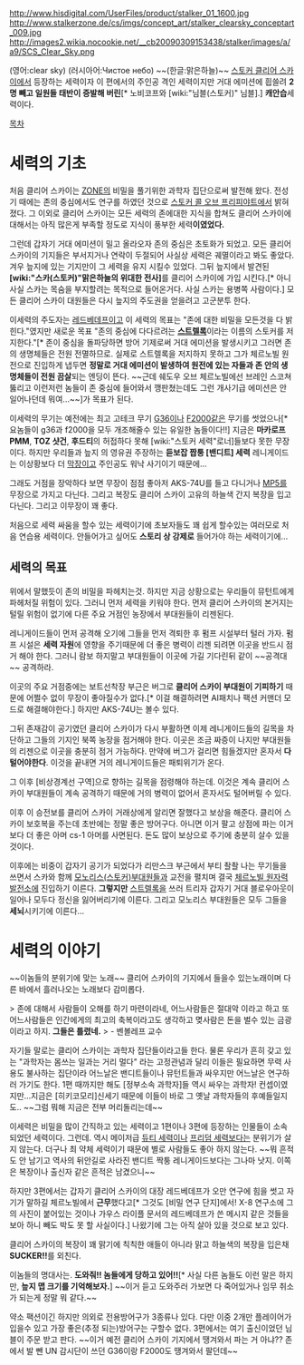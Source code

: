 http://www.hisdigital.com/UserFiles/product/stalker_01_1600.jpg
http://www.stalkerzone.de/cs/imgs/concept_art/stalker_clearsky_conceptart_009.jpg
http://images2.wikia.nocookie.net/__cb20090309153438/stalker/images/a/a9/SCS_Clear_Sky.png

(영어:clear sky)
(러시아어:Чистое небо)
~~(한글:맑은하늘)~~
[[스토커 클리어 스카이]]에서 등장하는 세력이자 이 편에서의 주인공 격인 세력이지만 거대 에미션에 흽쓸려 '''2명 빼고 일원들 태반이 증발해 버린'''[* 노비코프와 [wiki:"님블(스토커)" 님블].] '''캐안습'''세력이다.

[[목차]]

= 세력의 기초 =
처음 클리어 스카이는 [[ZONE]]의 비밀을 풀기위한 과학자 집단으로써 발전해 왔다. 전성기 때에는 존의 중심에서도 연구를 하였던 것으로 [[스토커 콜 오브 프리피야트]]에서 밝혀졌다. 그 이외로 클리어 스카이는 모든 세력의 존에대한 지식을 합쳐도 클리어 스카이에 대해서는 아직 많은게 부족할 정도로 지식이 풍부한 세력'''이였었다.'''

그런데 갑자기 거대 에미션이 밀고 올라오자 존의 중심은 초토화가 되었고. 모든 클리어 스카이의 기지들은 부서지거나 연락이 두절되어 사실상 세력은 궤멸이라고 봐도 좋았다. 겨우 늪지에 있는 기지만이 그 세력을 유지 시킬수 있었다. 그뒤 늪지에서 발견된 '''[wiki:"스카(스토커)"맑은하늘의 위대한 전사]'''를 클리어 스카이에 가입 시킨다.[* 아니 사실 스카는 목숨을 부지할려는 목적으로 들어온거다. 사실 스카는 용병쪽 사람이다.] 모든 클리어 스카이 대원들은 다시 늪지의 주도권을 얻을려고 고군분투 한다.

이세력의 주도자는 [[레드베데프]]이고 이 세력의 목표는 "존에 대한 비밀을 모든것을 다 밝힌다."였지만 새로운 목표 "존의 중심에 다다르려는 '''[[스트렐록]]'''이라는 이름의 스토커를 저지한다."[* 존이 중심을 돌파당하면 방어 기제로써 거대 에미션을 발생시키고 그러면 존의 생명체들은 전원 전멸하므로. 실제로 스트렐록을 저지하지 못하고 그가 체르노빌 원전으로 진입하게 냅두면 '''정말로 거대 에미션이 발생하여 원전에 있는 자들과 존 안의 생명체들이 전원 끔살'''되는 엔딩이 뜬다. ~~근데 쉐도우 오브 체르노빌에선 브레인 스코쳐 뚫리고 이런저런 놈들이 존 중심에 들어와서 깽판쳤는데도 그런 개사기급 에미션은 안 일어나던데 뭐여...~~]가 목표가 된다.

이세력의 무기는 예전에는 최고 고테크 무기 [[G36]]이나 [[F2000]]같은 무기를 썻었으나[* 요놈들이 g36과 f2000을 모두 개조해줄수 있는 유일한 놈들이다!!] 지금은 '''마카로프 PMM''', '''TOZ 샷건''', '''후드티'''의 허접하다 못해 [wiki:"스토커 세력"로너]들보다 못한 무장이다. 하지만 우리들과 늪지 의 영유권 주장하는 '''듣보잡 짭퉁 [밴디트] 세력''' 레니게이드는 이상황보다 더 [[막장]]이고 주인공도 워낙 사기이기 때문에...

그래도 거점을 장악하다 보면 무장이 점점 좋아저 AKS-74U를 들고 다니거나 [[MP5]]를 무장으로 가지고 다닌다. 그리고 복장도 클리어 스카이 고유의 하늘색 간지 복장을 입고 다닌다. 그리고 이무장이 꽤 좋다.

처음으로 세력 싸움을 할수 있는 세력이기에 초보자들도 꽤 쉽게 할수있는 여러모로 처음 연습용 세력이다. 안들어가고 싶어도 '''스토리 상 강제로''' 들어가야 하는 세력이기에...

== 세력의 목표 ==
위에서 말했듯이 존의 비밀을 파헤치는것. 하지만 지금 상황으로는 우리들이 뮤턴트에게 파헤처질 위험이 있다. 그러니 먼저 세력을 키워야 한다. 먼저 클리어 스카이의 본거지는 털릴 위험이 없기에 다른 주요 거점인 농장에서 부대원들이 리젠된다.

레니게이드들이 먼저 공격해 오기에 그들을 먼저 격퇴한 후 펌프 시설부터 털러 가자. 펌프 시설은 '''세력 자원'''에 영향을 주기때문에 더 좋은 병력이 리젠 되려면 이곳을 반드시 점거 해야 한다. 그러니 람보 하지말고 부대원들이 이곳에 가길 기다린뒤 같이 ~~공격대~~ 공격하라.

이곳의 주요 거점중에는 보트선착장 부근은 버그로 '''클리어 스카이 부대원이 기피하기''' 때문에 어쩔수 없이 무장이 좋아질수가 없다.[* 이걸 해결하려면 AI패치나 팩션 커맨더 모드로 해결해야한다.] 하지만 AKS-74U는 볼수 있다.

그뒤 존재감이 공기였던 클리어 스카이가 다시 부활하면 이제 레니게이드들의 길목을 차단하고 그들의 기지인 북쪽 농장을 점거해야 한다. 이곳은 조금 짜증이 나지만 부대원들의 리젠으로 이곳을 충분히 점거 가능하다. 만약에 버그가 걸리면 힘들겠지만 혼자서 '''다 털어야한다'''. 이것을 끝내면 거의 레니게이드들은 패퇴위기가 온다.

그 이후 [비상경계선 구역]으로 향하는 길목을 점령해야 하는데. 이것은 계속 클리어 스카이 부대원들이 계속 공격하기 때문에 거의 병력이 없어서 혼자서도 털어버릴 수 있다.

이후 이 승전보를 클리어 스카이 거래상에게 알리면 잘했다고 보상을 해준다. 클리어 스카이 보호복을 주는데 초반에는 정말 좋은 방어구다. 아니면 이거 팔고 상점에 파는 이거보다 더 좋은 아머 cs-1 아머를 사면된다. 돈도 많이 보상으로 주기에 충분히 살수 있을것이다.

이후에는 비중이 갑자기 공기가 되었다가 리만스크 부근에서 부티 좔좔 나는 무기들을 쓰면서 스카와 함께 [[모노리스(스토커)]]부대원들과 교전을 펼치며 결국 [[체르노빌 원자력 발전소]]에 진입하기 이른다. '''그렇지만''' [[스트렐록]]을 쓰러 트리자 갑자기 거대 블로우아웃이 일어나 모두다 정신을 잃어버리기에 이른다. 그리고 모노리스 부대원들은 모두 그들을 '''세뇌'''시키기에 이른다...

= 세력의 이야기 =
{{{#!html
<object style="height: 390px; width: 640px"><param name="movie" value="http://www.youtube.com/v/9ldE-wpxx5U?version=3"><param name="allowFullScreen" value="true"><param name="allowScriptAccess" value="always"><embed src="http://www.youtube.com/v/9ldE-wpxx5U?version=3" type="application/x-shockwave-flash" allowfullscreen="true" allowScriptAccess="always" width="640" height="390"></object>
}}}
~~이놈들의 분위기에 맞는 노래~~ 클리어 스카이의 기지에서 들을수 있는노래이며 다른 바에서 흘러나오는 노래보다 감미롭다.

> 존에 대해서 사람들이 오해를 하기 마련이라네, 어느사람들은 절대악 이라고 하고 또 어느사람들은 인간에게의 최고의 축복이라고도 생각하고 몆사람은 돈을 벌수 있는 금광이라고 하지. '''그들은 틀렸네.'''
> - 벤볼레프 교수

자기들 말로는 클리어 스카이는 과학자 집단들이라고들 한다. 물론 우리가 흔히 갖고 있는 "과학자는 몸쓰는 일과는 거리 멀다" 라는 고정관념과 달리 이들은 필요하면 무력 사용도 불사하는 집단이라 어느날은 밴디트들이나 뮤턴트들과 싸우지만 어느날은 연구하러 가기도 한다. 1편 때까지만 해도 [정부소속 과학자]들 역시 싸우는 과학자! 컨셉이였지만...지금은 [히키코모리]신세기 때문에 이들이 바로 그 옛날 과학자들의 후예들일지도.. ~~그럼 뭐해 지금은 전부 머리돌리는데~~

이세력은 비밀을 많이 간직하고 있는 세력이고 1편이나 3편에 등장하는 인물들이 소속되었던 세력이다. 그런데. 역시 메이저급 [[듀티 세력]]이나 [[프리덤 세력]]보다는 분위기가 살지 않는다. 더구나 최 약체 세력이기 때문에 별로 사람들도 좋아 하지 않는다. ~~뭐 흔적도 안 남기고 역사의 뒤안길로 사라진 밴디트 짝퉁 레니게이드보다는 그나마 낫지. 이쪽은 복장이나 출신자 같은 흔적은 남겼으니~~

하지만 3편에서는 갑자기 클리어 스카이의 대장 레드베데프가 오만 연구에 힘을 썻고 자기가 말하길 체르노빌에서 '''근무'''했다고[* 그것도 [비밀 연구 단지]에서! X-8 연구소에 그의 사진이 붙어있는 것이나 가우스 라이플 문서의 레드베데프가 쓴 메시지 같은 것들을 보아 하니 빼도 박도 못 할 사실이다.] 나왔기에 그는 아직 살아 있을 것으로 보고 있다.

클리어 스카이의 복장이 꽤 맑기에 칙칙한 애들이 아니라 맑고 하늘색의 복장을 입은채 '''SUCKER!!'''를 외친다.

이놈들의 명대사는. '''도와줘!! 놈들에게 당하고 있어!!'''[* 사실 다른 놈들도 이런 말은 하지만, '''늪지 맵 크기를 기억해보자.'''] ~~이거 듣고 도와주러 가보면 다 죽어있거나 임무 취소가 되는게 정말 뭐 같다.~~

약소 팩션이긴 하지만 의외로 전용방어구가 3종류나 있다. 다만 이중 2개만 플레이어가 입을수 있고 가장 좋은(추정 되는)방어구는 구할수 없다. 3편에서는 여기 출신이었던 님블이 주문 받고 판다. ~~이거 예전 클리어 스카이 기지에서 땡겨와서 파는 거 아냐?? 존에서 발 뺀 UN 감시단이 쓰던 G36이랑 F2000도 땡겨와서 팔던데~~
